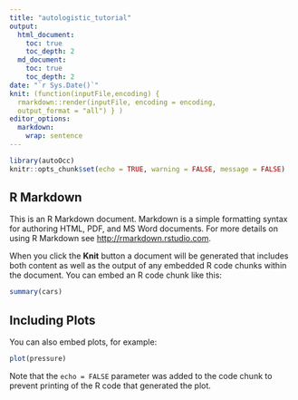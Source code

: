 ```yaml
---
title: "autologistic_tutorial"
output: 
  html_document:
    toc: true
    toc_depth: 2
  md_document:
    toc: true
    toc_depth: 2
date: "`r Sys.Date()`"
knit: (function(inputFile,encoding) {
  rmarkdown::render(inputFile, encoding = encoding,
  output_format = "all") } )
editor_options: 
  markdown: 
    wrap: sentence
---
```


```r
library(autoOcc)
knitr::opts_chunk$set(echo = TRUE, warning = FALSE, message = FALSE)
```

## R Markdown

This is an R Markdown document. Markdown is a simple formatting syntax for authoring HTML, PDF, and MS Word documents. For more details on using R Markdown see <http://rmarkdown.rstudio.com>.

When you click the **Knit** button a document will be generated that includes both content as well as the output of any embedded R code chunks within the document. You can embed an R code chunk like this:

```r
summary(cars)
```

## Including Plots

You can also embed plots, for example:

```r
plot(pressure)
```

Note that the `echo = FALSE` parameter was added to the code chunk to prevent printing of the R code that generated the plot.
